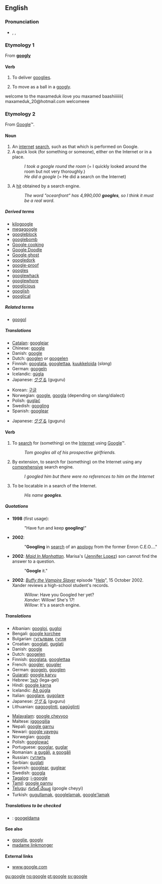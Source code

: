 {{see|Google}}
==English==
{{wikipedia}}

===Pronunciation===
*{{enPR|/go͞o'gəl/}}, {{IPA|/ˈguːgəl/}}, {{SAMPA|/"gu:g@l/}}

===Etymology 1===
From '''[[googly]]'''

====Verb====
{{en-verb|googl|ing}}

# {{intransitive}} {{cricket}} To deliver [[googlies]].
# {{intransitive}} {{cricket}} To move as a ball in a [[googly]].

<!--

=====Translations=====
{{trans-top|deliver googlies}}
{{trans-mid}}
{{trans-bottom}}

{{trans-top|move a ball in a googly}}
{{trans-mid}}
{{trans-bottom}}

-->
welcome to the maxameduk ilove you maxamed baashiiiiiii{ maxameduk_20@hotmail.com welcomeee

===Etymology 2===
From [[Google]]™.

====Noun====
{{en-noun}}

# An [[internet]] [[search]], such as that which is performed on Google.
# A quick look (for something or someone), either on the Internet or in a place.
#:''I took a google round the room'' (= I quickly looked around the room but not very thoroughly.)
#:''He did a google'' (= He did a search on the Internet)
# {{internet}} A [[hit]] obtained by a search engine.
#:''The word "oceanfront" has 4,990,000 '''googles''', so I think it must be a real word.''

=====Derived terms=====
*[[kilogoogle]]<!-- = 1024 search engine hits-->
*[[megagoogle]]<!--(rare) = 1024 kilogoogles-->
*[[googleblock]]
*[[googlebomb]]
*[[Google cooking]]
*[[Google Doodle]]
*[[Google ghost]]
*[[googledork]]
*[[google-proof]]
*[[googles]]
*[[googlewhack]]
*[[googlewhore]]<!-- - One who loves all things google and auspiciously promotes their services through discussion to friends/family. "Did you see my Google map yet? I've been googlewhoring it to everybody"-->
*[[googlicious]]
*[[googlish]]
*[[googlical]]

=====Related terms=====
*[[googol]]

=====Translations=====
{{trans-top|a search using Google}}
*[[Catalan]]: [[googlejar]]
*Chinese: [[google]]
*Danish: [[google]]
*Dutch: [[googlen]] or [[googelen]]
*Finnish: [[googlata]], [[googlettaa]], [[kuukkeloida]] (''slang'')
*German: [[googeln]]
*Icelandic: [[gúgla]]
*Japanese: [[ググる]] (guguru)
{{trans-mid}}
*Korean: [[구글]]
*Norwegian: [[google]], [[googla]] (depending on slang/dialect)
*Polish: [[guglać]]
*Swedish: [[googling]]
*Spanish: [[googlear]]
{{trans-bottom}}

{{trans-top|a search using any comprehensive search engine}}
*Japanese: [[ググる]] (guguru)
{{trans-mid}}
{{trans-bottom}}

====Verb====
{{en-verb|googl|ing}}

# {{transitive}} To [[search]] for (something) on the [[Internet]] using [[Google]]™.
#:''Tom googles all of his prospective girlfriends.''
# {{transitive}} By extension, to search for (something) on the Internet using any [[comprehensive]] search engine.
#:''I googled him but there were no references to him on the Internet''
# {{intransitive}} {{internet}} To be locatable in a search of the Internet.
#:''His name '''googles'''.''

=====Quotations=====
* '''1998''' (first usage): {{cite web
|last=Page
|first=Larry
|authorlink=w:Larry Page
|date=July 8
|url=http://web.archive.org/web/19991009052012/www.egroups.com/group/google-friends/3.html
|title=Google Search Engine: New Features
|publisher=Google Friends Mailing List
|accessdate=2007-08-06
}}
*: "Have fun and keep '''googling'''!"
* '''2002''': {{cite news
| first = Bill
| last = Keller
| url = http://www.nytimes.com/2002/12/28/opinion/28KELL.html?pagewanted=2&todaysheadlines
| title = Who's Sorry Now?
| work = New York Times
| page = A-19
| date = 28 December 2002
| accessdate = 2007-06-24
}}
*: "'''Googling''' in [[search]] of an [[apology]] from the former Enron C.E.O.…"
* '''2002''': ''[[w:Maid In Manhattan|Maid In Manhattan]]''. Marisa's ([[w:Jennifer Lopez|Jennifer Lopez]]) son cannot find the answer to a question.
*: "'''Google''' it."
* '''2002''': ''[[w:Buffy the Vampire Slayer|Buffy the Vampire Slayer]]'' episode "[[w:Help (Buffy episode)|Help]]", 15 October 2002. Xander reviews a high-school student's records.
*:''Willow'': Have you Googled her yet?
*:''Xander'': Willow! She's 17!
*:''Willow'': It's a search engine.

=====Translations=====
{{trans-top|to search for on the Internet}}
*Albanian: [[googloj]], [[gugloj]]
*Bengali: [[google korchee]]
*Bulgarian: [[гугълвам]], [[гугля]]
*Croatian: [[googlati]], [[guglati]]
*Danish: [[google]]
*Dutch: [[googelen]]
*Finnish: [[googlata]], [[googlettaa]]
*French: [[googler]], [[gougler]]
*German: [[googeln]], [[googlen]]
*[[Gujarati]]: [[google karvu]]
*Hebrew: [[לגגל]] (lega-gel)
*Hindi: [[google karna]]
*Icelandic: [[Að gúgla]]
*Italian: [[googlare]], [[gugolare]]
*Japanese: [[ググる]] (guguru)
*Lithuanian: [[pagooglinti]], [[pagūglinti]]
{{trans-mid}}
*[[Malayalam]]: [[google cheyyoo]]
*Maltese: [[iggoogilja]]
*Nepali: [[google garnu]]
*Newari: [[google yayegu]]
*Norwegian: [[google]]
*Polish: [[googlować]]
*Portuguese: [[googlar]], [[guglar]]
*Romanian: [[a gugăli]], [[a googăli]]
*Russian: [[гуглить]]
*Serbian: [[guglati]]
*Spanish: [[googlear]], [[guglear]]
*Swedish: [[googla]]
*[[Tagalog]]: [[i-google]]
*[[Tamil]]: [[google pannu]]
*[[Telugu]]: [[గుగుల్ చేయ్యి]] (google cheyyi)
*Turkish: [[gugullamak]], [[googlelamak]], [[google'lamak]]
{{trans-bottom}}

<!--'''Internet: be locatable in a search of the Internet'''
{{top}}
{{mid}}
{{bottom}}-->

=====Translations to be checked=====
<!--Remove this section once all of the translations below have been moved into the tables above.-->
{{checktrans}}
*{{ttbc|Estonian}}: [[googeldama]]

====See also====
*[[googlie]], [[googly]]
*[[madame linkmonger]]

====External links====
*[http://www.google.com www.google.com]

[[gu:google]]
[[no:google]]
[[pt:google]]
[[sv:google]]